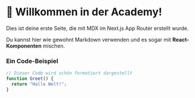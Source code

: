 # 🎉 Willkommen in der Academy!

Dies ist deine erste Seite, die mit MDX im Next.js App Router erstellt wurde.

Du kannst hier wie gewohnt Markdown verwenden und es sogar mit **React-Komponenten** mischen.

### Ein Code-Beispiel

```javascript
// Dieser Code wird schön formatiert dargestellt
function Greet() {
  return "Hallo Welt!";
}